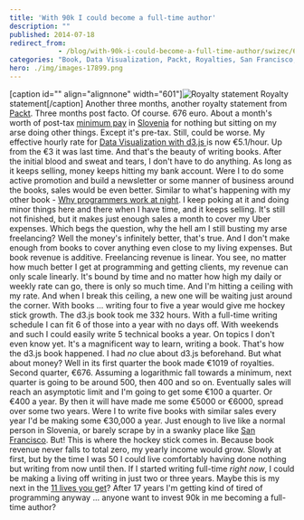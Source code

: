 ```yaml
---
title: 'With 90k I could become a full-time author'
description: ""
published: 2014-07-18
redirect_from: 
            - /blog/with-90k-i-could-become-a-full-time-author/swizec/6589
categories: "Book, Data Visualization, Packt, Royalties, San Francisco, Slovenia, Uncategorized"
hero: ./img/images-17899.png
---
```

\[caption id=&quot;&quot; align=&quot;alignnone&quot; width=&quot;601&quot;]![Royalty statement](./img/images-17899.png "Royalty statement") Royalty statement\[/caption] Another three months, another royalty statement from [Packt](http://www.packtpub.com "Packt"). Three months post facto. Of course. 676 euro. About a month&#x27;s worth of post-tax [minimum pay](http://en.wikipedia.org/wiki/Minimum_wage "Minimum wage") in [Slovenia](<http://maps.google.com/maps?ll=46.05,14.5&amp;spn=10.0,10.0&amp;q=46.05,14.5 (Slovenia)&amp;t=h> "Slovenia") for nothing but sitting on my arse doing other things. Except it&#x27;s pre-tax. Still, could be worse. My effective hourly rate for [Data Visualization with d3.js ](http://www.packtpub.com/data-visualization-with-d3js/book)is now €5.1/hour. Up from the €3 it was last time. And that&#x27;s the beauty of writing books. After the initial blood and sweat and tears, I don&#x27;t have to do anything. As long as it keeps selling, money keeps hitting my bank account. Were I to do some active promotion and build a newsletter or some manner of business around the books, sales would be even better. Similar to what&#x27;s happening with my other book - [Why programmers work at night](http://nightowlsbook.com). I keep poking at it and doing minor things here and there when I have time, and it keeps selling. It&#x27;s still not finished, but it makes just enough sales a month to cover my Uber expenses. Which begs the question, why the hell am I still busting my arse freelancing? Well the money&#x27;s infinitely better, that&#x27;s true. And I don&#x27;t make enough from books to cover anything even close to my living expenses. But book revenue is additive. Freelancing revenue is linear. You see, no matter how much better I get at programming and getting clients, my revenue can only scale linearly. It&#x27;s bound by time and no matter how high my daily or weekly rate can go, there is only so much time. And I&#x27;m hitting a ceiling with my rate. And when I break this ceiling, a new one will be waiting just around the corner. With books ... writing four to five a year would give me hockey stick growth. The d3.js book took me 332 hours. With a full-time writing schedule I can fit 6 of those into a year with no days off. With weekends and such I could easily write 5 technical books a year. On topics I don&#x27;t even know yet. It&#x27;s a magnificent way to learn, writing a book. That&#x27;s how the d3.js book happened. I had _no_ clue about d3.js beforehand. But what about money? Well in its first quarter the book made €1019 of royalties. Second quarter, €676. Assuming a logarithmic fall towards a minimum, next quarter is going to be around 500, then 400 and so on. Eventually sales will reach an asymptotic limit and I&#x27;m going to get some €100 a quarter. Or €400 a year. By then it will have made me some €5000 or €6000, spread over some two years. Were I to write five books with similar sales every year I&#x27;d be making some €30,000 a year. Just enough to live like a normal person in Slovenia, or barely scrape by in a swanky place like [San Francisco](<http://maps.google.com/maps?ll=37.7833333333,-122.416666667&amp;spn=0.1,0.1&amp;q=37.7833333333,-122.416666667 (San%20Francisco)&amp;t=h> "San Francisco"). But! This is where the hockey stick comes in. Because book revenue never falls to total zero, my yearly income would grow. Slowly at first, but by the time I was 50 I could live comfortably having done nothing but writing from now until then. If I started writing full-time _right now_, I could be making a living off writing in just two or three years. Maybe this is my next in the [11 lives you get](http://www.smbc-comics.com/?id=2722)? After 17 years I&#x27;m getting kind of tired of programming anyway ... anyone want to invest 90k in me becoming a full-time author?